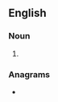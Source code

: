 ==English==

===Noun===
{{head|en|noun form}}

# {{plural of|plasterer|lang=en}}

===Anagrams===
* {{anagrams|en|a=aeelprrsst|replasters}}